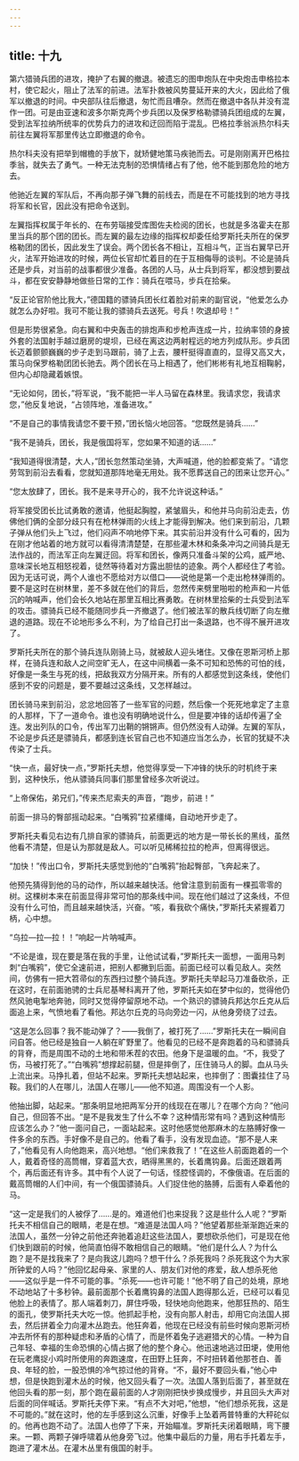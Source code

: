 ```yaml
---
---
---
```

title: 十九
---




第六猎骑兵团的进攻，掩护了右翼的撤退。被遗忘的图申炮队在中央炮击申格拉本村，使它起火，阻止了法军的前进。法军扑救被风势蔓延开来的大火，因此给了俄军以撤退的时间。中央部队往后撤退，匆忙而且嘈杂。然而在撤退中各队并没有混作一团。可是由亚速和波多尔斯克两个步兵团以及保罗格勒骠骑兵团组成的左翼，受到法军拉纳所统率的优势兵力的进攻和迂回而陷于混乱。巴格拉季翁派热尔科夫前往左翼将军那里传达立即撤退的命令。

热尔科夫没有把举到帽檐的手放下，就矫健地策马疾驰而去。可是刚刚离开巴格拉季翁，就失去了勇气。一种无法克制的恐惧情绪占有了他，他不能到那危险的地方去。

他驰近左翼的军队后，不再向那子弹飞舞的前线去，而是在不可能找到的地方寻找将军和长官，因此没有把命令送到。

左翼指挥权属于年长的、在布劳瑙接受库图佐夫检阅的团长，也就是多洛霍夫在那里当兵的那个团的团长。而左翼的最左边缘的指挥权却委任给罗斯托夫所在的保罗格勒团的团长，因此发生了误会。两个团长各不相让，互相斗气，正当右翼早已开火，法军开始进攻的时候，两位长官却忙着目的在于互相侮辱的谈判。不论是骑兵还是步兵，对当前的战事都很少准备。各团的人马，从士兵到将军，都没想到要战斗，都在安安静静地做些日常的工作：骑兵在喂马，步兵在拾柴。

“反正论官阶他比我大，”德国籍的骠骑兵团长红着脸对前来的副官说，“他爱怎么办就怎么办好啦。我可不能让我的骠骑兵去送死。号兵！吹退却号！”

但是形势很紧急。向右翼和中央轰击的排炮声和步枪声连成一片，拉纳率领的身披外套的法国射手越过磨房的堤坝，已经在离这边两射程远的地方列成队形。步兵团长迈着颤颤巍巍的步子走到马跟前，骑了上去，腰杆挺得直直的，显得又高又大，策马向保罗格勒团团长驰去。两个团长在马上相遇了，他们彬彬有礼地互相鞠躬，但内心却隐藏着嫉恨。

“无论如何，团长，”将军说，“我不能把一半人马留在森林里。我请求您，我请求您，”他反复地说，“占领阵地，准备进攻。”

“不是自己的事情我请您不要干预，”团长恼火地回答。“您既然是骑兵……”

“我不是骑兵，团长，我是俄国将军，您如果不知道的话……”

“我知道得很清楚，大人，”团长忽然策动坐骑，大声喊道，他的脸都变紫了。“请您劳驾到前沿去看看，您就知道那阵地毫无用处。我不愿葬送自己的团来让您开心。”

“您太放肆了，团长。我不是来寻开心的，我不允许说这种话。”

将军接受团长比试勇敢的邀请，他挺起胸膛，紧皱眉头，和他并马向前沿走去，仿佛他们俩的全部分歧只有在枪林弹雨的火线上才能得到解决。他们来到前沿，几颗子弹从他们头上飞过，他们闷声不响地停下来。其实前沿并没有什么可看的，因为在刚才他站着的地方就可以看得清清楚楚，在那些灌木林和条条冲沟之间骑兵是无法作战的，而法军正向左翼迂回。将军和团长，像两只准备斗架的公鸡，威严地、意味深长地互相怒视着，徒然等待着对方露出胆怯的迹象。两个人都经住了考验。因为无话可说，两个人谁也不愿给对方以借口——说他是第一个走出枪林弹雨的。要不是这时在树林里，差不多就在他们的背后，忽然传来劈里啪啦的枪声和一片低沉的呐喊声，他们会长久地站在那里互相比赛勇敢。在树林里拾柴的士兵受到法军的攻击。骠骑兵已经不能随同步兵一齐撤退了。他们被法军的散兵线切断了向左撤退的道路。现在不论地形多么不利，为了给自己打出一条退路，也不得不展开进攻了。

罗斯托夫所在的那个骑兵连队刚骑上马，就被敌人迎头堵住。又像在恩斯河桥上那样，在骑兵连和敌人之间空旷无人，在这中间横着一条不可知和恐怖的可怕的线，好像是一条生与死的线，把敌我双方分隔开来。所有的人都感觉到这条线，使他们感到不安的问题是，要不要越过这条线，又怎样越过。

团长骑马来到前沿，忿忿地回答了一些军官的问题，然后像一个死死地拿定了主意的人那样，下了一道命令。谁也没有明确地说什么，但是要冲锋的话却传遍了全连。发出列队的口令，传出军刀出鞘的锵锵声。但仍然没有人动弹。左翼的军队，不论是步兵还是骠骑兵，都感到连长官自己也不知道应当怎么办，长官的犹疑不决传染了士兵。

“快一点，最好快一点，”罗斯托夫想，他觉得享受一下冲锋的快乐的时机终于来到，这种快乐，他从骠骑兵同事们那里曾经多次听说过。

“上帝保佑，弟兄们，”传来杰尼索夫的声音，“跑步，前进！”

前面一排马的臀部摇动起来。“白嘴鸦”拉紧缰绳，自动地开步走了。

罗斯托夫看见右边有几排自家的骠骑兵，前面更远的地方是一带长长的黑线，虽然他看不清楚，但是认为那就是敌人。可以听见稀稀拉拉的枪声，但离得很远。

“加快！”传出口令，罗斯托夫感觉到他的“白嘴鸦”抬起臀部，飞奔起来了。

他预先猜得到他的马的动作，所以越来越快活。他曾注意到前面有一棵孤零零的树。这棵树本来在前面显得非常可怕的那条线中间。现在他们越过了这条线，不但没有什么可怕，而且越来越快活，兴奋。“咳，看我砍个痛快，”罗斯托夫紧握着刀柄，心中想。

“乌拉—拉—拉！！”响起一片呐喊声。

“不论是谁，现在要是落在我的手里，让他试试看，”罗斯托夫一面想，一面用马刺刺“白嘴鸦”，使它全速前进，把别人都撇到后面。前面已经可以看见敌人。突然间，仿佛有一把大笤帚似的东西扫过整个骑兵连。罗斯托夫举起马刀准备砍杀，正在这时，在前面驰骋的士兵尼基琴科离开了他，罗斯托夫如在梦中似的，觉得他仍然风驰电掣地奔驰，同时又觉得停留原地不动。一个熟识的骠骑兵邦达尔丘克从后面追上来，气愤地看了看他。邦达尔丘克的马向旁边一闪，从他身旁绕了过去。

“这是怎么回事？我不能动弹了？——我倒了，被打死了……”罗斯托夫在一瞬间自问自答。他已经是独自一人躺在旷野里了。他看见的已经不是奔跑着的马和骠骑兵的背脊，而是周围不动的土地和带禾茬的农田。他身下是温暖的血。“不，我受了伤，马被打死了。”“白嘴鸦”想撑起前腿，但是摔倒了，压住骑马人的脚。血从马头上流出来。马挣扎着，但站不起来。罗斯托夫想站起来，也摔倒了：图囊挂住了马鞍。我们的人在哪儿，法国人在哪儿——他不知道。周围没有一个人影。

他抽出脚，站起来。“那条明显地把两军分开的线现在在哪儿？在哪个方向？”他问自己，但回答不出。“是不是我发生了什么不幸？这种情形常有吗？遇到这种情形应该怎么办？”他一面问自己，一面站起来。这时他感觉他那麻木的左胳膊好像一件多余的东西。手好像不是自己的。他看了看手，没有发现血迹。“那不是人来了，”他看见有人向他跑来，高兴地想。“他们来救我了！”在这些人前面跑着的一个人，戴着奇怪的高筒帽，穿着蓝大衣，晒得黑黑的，长着鹰钩鼻。后面还跟着两个，再后面还有许多。其中有个人说了一句话，怪腔怪调的，不像俄语。在后面的戴高筒帽的人们中间，有一个俄国骠骑兵。人们捉住他的胳膊，后面有人牵着他的马。

“这一定是我们的人被俘了……是的。难道他们也来捉我？这是些什么人呢？”罗斯托夫不相信自己的眼睛，老是在想。“难道是法国人吗？”他望着那些渐渐跑近来的法国人，虽然一分钟之前他还奔驰着追赶这些法国人，要想砍杀他们，可是现在他们快到跟前的时候，他简直怕得不敢相信自己的眼睛。“他们是什么人？为什么跑？是不是找我来了？是向我这儿跑吗？想干什么？杀死我吗？杀死我这个为大家所钟爱的人吗？”他回忆起母亲、家里的人、朋友们对他的疼爱，敌人想杀死他——这似乎是一件不可能的事。“杀死——也许可能！”他不明了自己的处境，原地不动地站了十多秒钟。最前面那个长着鹰钩鼻的法国人跑得那么近，已经可以看见他脸上的表情了。那人端着刺刀，屏住呼吸，轻快地向他跑来，他那狂热的、陌生的面孔，使罗斯托夫大吃一惊。他抓起手枪，没有向那人射击，却用它向法国人掷去，然后拼着全力向灌木丛跑去。他狂奔着，他现在已经没有前些时候向恩斯河桥冲去所怀有的那种疑虑和矛盾的心情了，而是怀着兔子逃避猎犬的心情。一种为自己年轻、幸福的生命恐惧的心情占据了他的整个身心。他迅速地逃过田埂，使用他在玩老鹰捉小鸡时所使用的奔跑速度，在田野上狂奔，不时扭转着他那苍白、善良、年轻的脸，一股恐惧的冷气掠过他的背脊。“不，最好不要回头看，”他心中想，但是快跑到灌木丛的时候，他又回头看了一次。法国人落到后面了，甚至就在他回头看的那一刻，那个跑在最前面的人才刚刚把快步换成慢步，并且回头大声对后面的同伴喊话。罗斯托夫停下来。“有点不大对吧，”他想，“他们想杀死我，这是不可能的。”就在这时，他的左手感到这么沉重，好像手上坠着两普特重的大秤砣似的。他再也跑不动了。法国人也停了下来，开始瞄准。罗斯托夫闭着眼睛，弯下腰来。一颗、两颗子弹呼啸着从他身旁飞过。他集中最后的力量，用右手托着左手，跑进了灌木丛。在灌木丛里有俄国的射手。